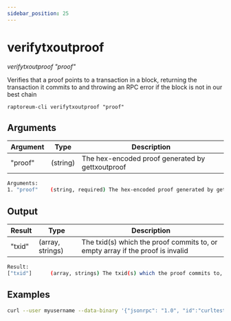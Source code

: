 ```yaml
---
sidebar_position: 25
---
```


# verifytxoutproof

*verifytxoutproof "proof"*

Verifies that a proof points to a transaction in a block, returning the transaction it commits to
and throwing an RPC error if the block is not in our best chain


`raptoreum-cli verifytxoutproof "proof"`

<!-- <ReactPlayer playing controls url={[
    {src: `${require('./assets/placeholder.webm').default}`, type: 'video/webm'}]} /> -->


## Arguments

| Argument | Type | Description |
|--|--|--|
| "proof" | (string) | The hex-encoded proof generated by gettxoutproof |

```bash
Arguments:
1. "proof"    (string, required) The hex-encoded proof generated by gettxoutproof
```

## Output

| Result | Type | Description |
|--|--|--|
| "txid" | (array, strings) | The txid(s) which the proof commits to, or empty array if the proof is invalid |

```bash
Result:
["txid"]      (array, strings) The txid(s) which the proof commits to, or empty array if the proof is invalid
```


## Examples

```bash
curl --user myusername --data-binary '{"jsonrpc": "1.0", "id":"curltest", "method": "gettxoutproof", "params": ["proof"] }' -H 'content-type: text/plain;' http://127.0.0.1:9998/
```

